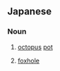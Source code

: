 ==Japanese==
{{wikipedia|lang=ja}}
{{ja-kanjitab|たこ|つぼ|yomi=k}}

===Noun===
{{ja-noun|kyu=蛸壺|たこつぼ}}

# [[octopus]] [[pot]]
# {{lb|ja|military|sort=たこつぼ}} [[foxhole]]